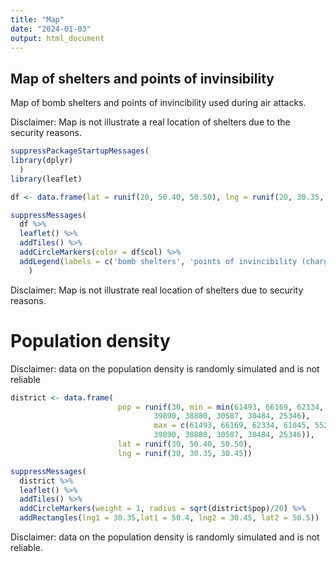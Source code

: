---
title: "Map"
date: "2024-01-03"
output: html_document
---

## Map of shelters and points of invinsibility
 
Map of bomb shelters and points of invincibility used during air attacks.

Disclaimer: Map is not illustrate a real location of shelters due to the security reasons. 
```{r, echo = F, warning=FALSE}
suppressPackageStartupMessages(
library(dplyr)
  )
library(leaflet)

df <- data.frame(lat = runif(20, 50.40, 50.50), lng = runif(20, 30.35, 30.45), col = sample(c('red', 'blue','green'), 20, replace = T), stringAsFactor = F)

suppressMessages(
  df %>% 
  leaflet() %>% 
  addTiles() %>% 
  addCircleMarkers(color = df$col) %>% 
  addLegend(labels = c('bomb shelters', 'points of invincibility (charging and heating station)', 'others'), colors = c("blue", "red","green"))
    )
```
Disclaimer: Map is not illustrate real location of shelters due to security reasons. 

# Population density

Disclaimer: data on the population density is randomly simulated and is not reliable
```{r, echo = F}
district <- data.frame(
                        pop = runif(30, min = min(61493, 66169, 62334, 61045, 55232,
                                39890, 38880, 30587, 30484, 25346), 
                                max = c(61493, 66169, 62334, 61045, 55232,
                                39890, 38880, 30587, 30484, 25346)),
                        lat = runif(30, 50.40, 50.50),
                        lng = runif(30, 30.35, 30.45))

suppressMessages(
  district %>% 
  leaflet() %>% 
  addTiles() %>% 
  addCircleMarkers(weight = 1, radius = sqrt(district$pop)/20) %>% 
  addRectangles(lng1 = 30.35,lat1 = 50.4, lng2 = 30.45, lat2 = 50.5))
```
Disclaimer: data on the population density is randomly simulated and is not reliable.
